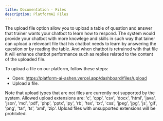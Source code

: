 ```yaml
---
title: Documentation - Files
description: PlatformAI Files
---
```


The upload file option allow you to upload a table of question and answer that trainer wants your chatbot to learn how to respond. The system would provide your chatbot with more knowlege and skills in such way that tainer can upload a releveant file that his chatbot needs to learn by answering the question or by reading the table. And when chatbot is retrained with that file it will enhance chatbot performance such as replies related to the content of the uploaded file.

To upload a file on our platform, follow these steps:

- Open: https://platform-ai-ashen.vercel.app/dashboard/files/upload
- Upload a file.

Note that upload types that are not files are currently not supported by the system. Allowed upload extensions are: 'c', 'cpp', 'csv', 'docx', 'html', 'java', 'json', 'md', 'pdf', 'php', 'pptx', 'py', 'rb', 'tex', 'txt', 'css', 'jpeg', 'jpg', 'js', 'gif', 'png', 'tar', 'ts', 'xml', 'zip'. Upload files with unsupported extensions will be prohibited.
